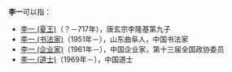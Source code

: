 '''李一'''可以指：
* [[李一_(夏王)|李一 (夏王)]]（？－717年），唐玄宗李隆基第九子
* [[李一_(书法家)|李一 (书法家)]]（1951年－），山东曲阜人，中国书法家
* [[李一_(企业家)|李一 (企业家)]]（1961年－），中国企业家，第十三届全国政协委员
* [[李一_(道士)|李一 (道士)]]（1969年－），中国道士

{{Disambiguation|Cat=二字李姓人名消歧义|yi}}